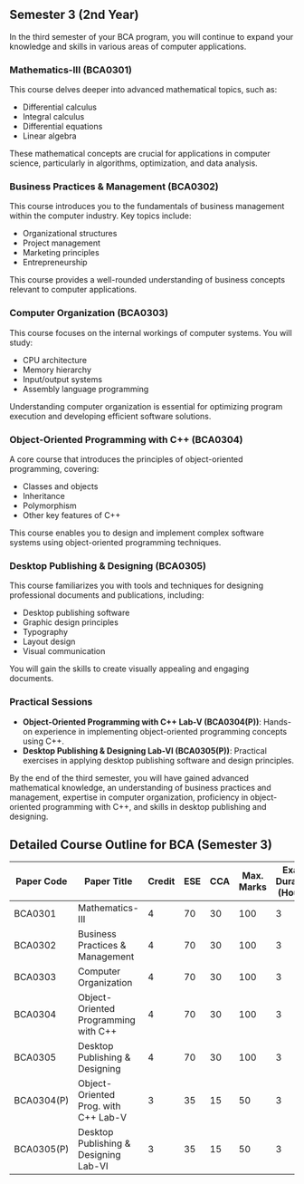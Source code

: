 ## Semester 3 (2nd Year)

In the third semester of your BCA program, you will continue to expand your knowledge and skills in various areas of computer applications.

### Mathematics-III (BCA0301)
This course delves deeper into advanced mathematical topics, such as:
- Differential calculus
- Integral calculus
- Differential equations
- Linear algebra

These mathematical concepts are crucial for applications in computer science, particularly in algorithms, optimization, and data analysis.

### Business Practices & Management (BCA0302)
This course introduces you to the fundamentals of business management within the computer industry. Key topics include:
- Organizational structures
- Project management
- Marketing principles
- Entrepreneurship

This course provides a well-rounded understanding of business concepts relevant to computer applications.

### Computer Organization (BCA0303)
This course focuses on the internal workings of computer systems. You will study:
- CPU architecture
- Memory hierarchy
- Input/output systems
- Assembly language programming

Understanding computer organization is essential for optimizing program execution and developing efficient software solutions.

### Object-Oriented Programming with C++ (BCA0304)
A core course that introduces the principles of object-oriented programming, covering:
- Classes and objects
- Inheritance
- Polymorphism
- Other key features of C++

This course enables you to design and implement complex software systems using object-oriented programming techniques.

### Desktop Publishing & Designing (BCA0305)
This course familiarizes you with tools and techniques for designing professional documents and publications, including:
- Desktop publishing software
- Graphic design principles
- Typography
- Layout design
- Visual communication

You will gain the skills to create visually appealing and engaging documents.

### Practical Sessions
- **Object-Oriented Programming with C++ Lab-V (BCA0304(P))**: Hands-on experience in implementing object-oriented programming concepts using C++.
- **Desktop Publishing & Designing Lab-VI (BCA0305(P))**: Practical exercises in applying desktop publishing software and design principles.

By the end of the third semester, you will have gained advanced mathematical knowledge, an understanding of business practices and management, expertise in computer organization, proficiency in object-oriented programming with C++, and skills in desktop publishing and designing.

## Detailed Course Outline for BCA (Semester 3)

| Paper Code   | Paper Title                                 | Credit | ESE  | CCA  | Max. Marks | Exam Duration (Hours) |
|--------------|---------------------------------------------|--------|------|------|------------|-----------------------|
| BCA0301      | Mathematics-III                             | 4      | 70   | 30   | 100        | 3                     |
| BCA0302      | Business Practices & Management             | 4      | 70   | 30   | 100        | 3                     |
| BCA0303      | Computer Organization                       | 4      | 70   | 30   | 100        | 3                     |
| BCA0304      | Object-Oriented Programming with C++        | 4      | 70   | 30   | 100        | 3                     |
| BCA0305      | Desktop Publishing & Designing              | 4      | 70   | 30   | 100        | 3                     |
| BCA0304(P)   | Object-Oriented Prog. with C++ Lab-V        | 3      | 35   | 15   | 50         | 3                     |
| BCA0305(P)   | Desktop Publishing & Designing Lab-VI       | 3      | 35   | 15   | 50         | 3                     |
